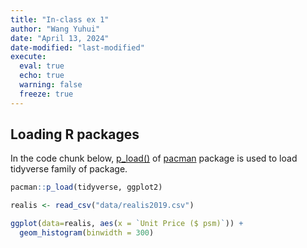 ```yaml
---
title: "In-class ex 1"
author: "Wang Yuhui"
date: "April 13, 2024"
date-modified: "last-modified"
execute: 
  eval: true
  echo: true
  warning: false
  freeze: true
---
```


## Loading R packages

In the code chunk below, [p_load()](https://www.rdocumentation.org/packages/pacman/versions/0.5.1/topics/p_load) of [pacman](https://cran.r-project.org/web/packages/pacman/pacman.pdf) package is used to load tidyverse family of package.

```r
pacman::p_load(tidyverse, ggplot2)
```

```r
realis <- read_csv("data/realis2019.csv")
```

```r
ggplot(data=realis, aes(x = `Unit Price ($ psm)`)) +
  geom_histogram(binwidth = 300)
```

